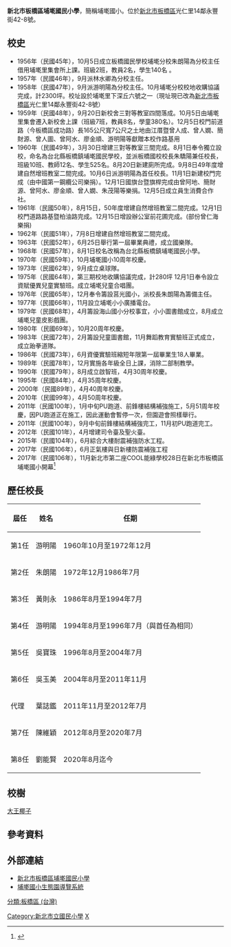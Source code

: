 {{Trivia|time=2020-01-14T00:09:32+00:00}}
{{Infobox School
| name =新北市板橋區埔墘國民小學
| other_name =New Taipei City Baqiao District Puqian Elementary School
| image = Puqian Elementary School 2020.jpg
| motto =健康、活力、進取、人文
| established = 1956年
| type = 市立國民小學
| religion = 
| affiliation = [[新北市政府|新北市政府]]
| district = [[新北市|新北市]][[板橋區_(新北市)|板橋區]][[埔墘|埔墘]]地區
| grades = 
| principal = 劉能賢
| dean = 
| college = 
| house = 
| sc =
| cs = 
| free_labe = 
| free_text = 
| faculty = 
| staff = 
| students = 
| athletics = 
| conference =
| colors = 
| mascot = 
| magazine = 
| free_label = 
| address ={{flagicon|TWN}}22070[[新北市|新北市]][[板橋區_(新北市)|板橋區]]光仁里14鄰永豐街42-8號
| tel = +886-2-2961-6690
| fax = +886-2-2964-2493
| mail = 
| website = [http://www.pces.ntpc.edu.tw/ www.pces.ntpc.edu.tw]
}}
'''新北市板橋區埔墘國民小學'''，簡稱埔墘國小。位於[[新北市|新北市]][[板橋區_(新北市)|板橋區]]光仁里14鄰永豐街42-8號。

== 校史 ==
* 1956年（民國45年），10月5日成立板橋國民學校埔墘分校朱朗陽為分校主任借用埔墘里集會所上課。班級2班，教員2名，學生140名 。
* 1957年（民國46年），9月派林水卿為分校主任。
*1958年（民國47年），9月派游明陽為分校主任。10月埔墘分校校地收購協議完成，計2300坪。校址設於埔墘里下深丘六號之一（現址現已改為[[新北市|新北市]][[板橋區_(新北市)|板橋區]]光仁里14鄰永豐街42-8號）
* 1959年（民國48年），9月20日新校舍三對等教室四間落成。10月5日由埔墘里集會遷入新校舍上課（班級7班，教員8名，學童380名）。12月5日校門前道路（今板橋區成功路）長165公尺寬7公尺之土地由江厝暨曾人成、曾人嫺、簡財源、曾人圖、曾阿水、廖金順、游明陽等獻贈本校作路基用
* 1960年（民國49年），3月30日增建三對等教室三間完成。8月1日奉令獨立設校，命名為台北縣板橋鎮埔墘國民學校，並派板橋國校校長朱驕陽兼任校長，班級10班、教師12名、學生525名。8月20日新建廁所完成。9月8日49年度增建自然增班教室二間完成。10月6日派游明陽為首任校長。11月1日新建校門完成（由中國第一鋼纜公司樂捐）。12月1日國旗台暨旗桿完成由曾阿地、簡財源、曾阿水、廖金順、曾人嫺、朱茂陽等樂捐。12月5日成立員生消費合作社。
*1961年（民國50年），8月15日，50年度增建自然增班教室二間完成。12月1日校門道路路基暨柏油路完成。12月15日增設辦公室前花圃完成。(部份曾仁海樂捐)
*1962年（民國51年），7月8日增建自然增班教室二間完成。
* 1963年（民國52年），6月25日舉行第一屆畢業典禮，成立國樂隊。
* 1968年（民國57年），8月1日校名改稱為台北縣板橋鎮埔墘國民小學。
* 1970年（民國59年），10月埔墘國小10周年校慶。
* 1973年（民國62年），9月成立桌球隊。
* 1975年（民國64年），第三期校地收購協議完成，計280坪   12月1日奉令設立資賦優異兒童實驗班。成立埔墘兒童合唱團。
* 1976年（民國65年），12月奉令籌設莒光國小，派校長朱朗陽為籌備主任。
* 1977年（民國66年），11月設立埔墘小小廣播電台。
* 1979年（民國68年），4月籌設海山國小分校事宜，小小圖書館成立，8月成立埔墘兒童皮影戲團。
* 1980年（民國69年），10月20周年校慶。
* 1983年（民國72年），2月籌設兒童圖書館，11月舞蹈教育實驗班正式成立，成立跆拳道隊。
* 1986年（民國73年），6月資優實驗班縮短年限第一屆畢業生18人畢業。
* 1989年（民國78年），12月實施各年級全日上課，消除二部制教學。
* 1990年（民國79年），8月成立啟智班，4月30周年校慶。
* 1995年（民國84年），4月35周年校慶。
* 2000年（民國89年），4月40周年校慶。
* 2010年（民國99年），4月50周年校慶。
* 2011年（民國100年），1月中旬PU跑道、前鋒樓結構補強施工，5月51周年校慶，因PU跑道正在施工，因此運動會暫停一次，但園遊會照樣舉行。
* 2011年（民國100年），9月中旬前鋒樓結構補強完工，11月初PU跑道完工。
* 2012年（民國101年），4月增建司令臺及聖火臺。
* 2015年（民國104年），6月綜合大樓耐震補強防水工程。
* 2017年（民國106年），6月正氣樓與日新樓防震補強工程
* 2017年（民國106年），11月新北市第二座COOL能綠學校28日在新北市板橋區埔墘國小開幕<ref>{{Cite news|url=https://www.idn.com.tw/news/news_content.aspx?catid=5&catsid=7&catdid=0&artid=20171128joanne009|title=COOL能綠學校 埔墘國小能源科技智慧化|author=黃秀麗|date=2017-11-28|work=自立晚報|accessdate=|archive-url=https://web.archive.org/web/20200505150355/https://www.idn.com.tw/news/news_content.aspx?catid=5&catsid=7&catdid=0&artid=20171128joanne009|archive-date=2020-05-05|dead-url=no}}</ref>

==歷任校長==
{| class=wikitable
|- 
!屆任||姓名||任期
|-
|第1任||游明陽||1960年10月至1972年12月
|-
|第2任||朱朗陽||1972年12月1986年7月
|-
|第3任||黃則永||1986年8月至1994年7月
|-
|第4任||游明陽||1994年8月至1996年7月（與首任為相同）
|-
|第5任||吳寶珠||1996年8月至2004年7月
|-
|第6任||吳玉美||2004年8月至2011年11月
|-
|代理||葉誌鑑||2011年11月至2012年7月
|-
|第7任||陳維穎||2012年8月至2020年7月
|-
|第8任||劉能賢||2020年8月迄今
|}

== 校樹 ==
[[大王椰子|大王椰子]]

==參考資料==
{{reflist}}

==外部連結==
* [http://www.pces.ntpc.edu.tw/ 新北市板橋區埔墘國民小學] {{Wayback|url=http://www.pces.ntpc.edu.tw/ |date=20200611212859 }}
* [https://web.archive.org/web/20150214060206/http://pcesqrpark.twbbs.org/ 埔墘國小生態園導覽系統]
{{新北市國民中小學列表}}

[[Category:新北市立國民小學|Category:新北市立國民小學]]
[[Category:1956年創建的教育機構|X]]
[[分類:板橋區_(台灣)|分類:板橋區 (台灣)]]